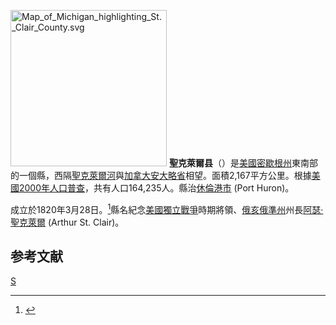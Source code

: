 {{noteTA
|T=zh-hans:圣克莱尔县 (密歇根州);zh-hk:聖克萊爾縣 (密歇根州);zh-tw:聖克萊爾郡 (密西根州);
|1=zh-hans:县;zh-hk:縣;zh-tw:郡;
}}
[[File:Map_of_Michigan_highlighting_St._Clair_County.svg|250px]]
{{Otheruses|聖克萊爾縣|subject=美國密歇根州的一個縣|other=同名的縣}}
'''聖克萊爾县'''（{{lang-en|St. Clair County}}）是[[美國|美國]][[密歇根州|密歇根州]]東南部的一個縣，西隔[[聖克萊爾河|聖克萊爾河]]與[[加拿大|加拿大]][[安大略省|安大略省]]相望。面積2,167平方公里。根據[[美國2000年人口普查|美國2000年人口普查]]，共有人口164,235人。縣治[[休倫港市|休倫港市]] (Port Huron)。

成立於1820年3月28日。<ref>{{cite web |url=http://michiganhistorymagazine.com/date/march03/03_28_1820.html |title=存档副本 |accessdate=2006-06-16  |deadurl=yes |archiveurl=https://web.archive.org/web/20060513204009/http://www.michiganhistorymagazine.com/date/march03/03_28_1820.html |archivedate=2006-05-13 }}</ref>縣名紀念[[美國獨立戰爭|美國獨立戰爭]]時期將領、[[俄亥俄準州|俄亥俄準州]]州長[[阿瑟·聖克萊爾|阿瑟·聖克萊爾]] (Arthur St. Clair)。

==参考文献==
<div class="references-small">
<references />
</div>
[[Category:密歇根州行政区划|S]]
